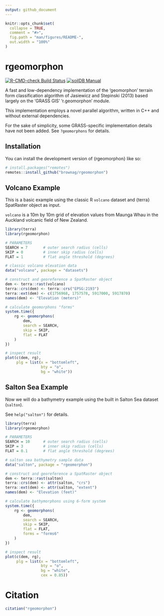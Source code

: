 ```yaml
---
output: github_document
---
```


<!-- README.md is generated from README.Rmd. Please edit that file -->

```r
knitr::opts_chunk$set(
  collapse = TRUE,
  comment = "#>",
  fig.path = "man/figures/README-",
  out.width = "100%"
)
```

# rgeomorphon

<!-- badges: start -->
[![R-CMD-check Build
Status](https://github.com/brownag/rgeomorphon/actions/workflows/R-CMD-check.yaml/badge.svg)](https://github.com/brownag/rgeomorphon/actions)
[![soilDB
Manual](https://img.shields.io/badge/docs-HTML-informational)](https://humus.rocks/rgeomorphon/)
<!-- badges: end -->

A fast and low-dependency implementation of the 'geomorphon' terrain form
classification algorithm of Jasiewicz and Stepinski (2013) based largely on the
'GRASS GIS' 'r.geomorphon' module.

This implementation employs a novel parallel algorithm, written in C++ and
without external dependencies.

For the sake of simplicity, some GRASS-specific implementation details have not
been added. See `?geomorphons` for details.

## Installation

You can install the development version of {rgeomorphon} like so:

``` r
# install.packages("remotes")
remotes::install_github("brownag/rgeomorphon")
```

## Volcano Example

This is a basic example using the classic R `volcano` dataset and {terra}
SpatRaster object as input.

`volcano` is a 10m by 10m grid of elevation values from Maunga Whau in the
Auckland volcanic field of New Zealand.

```r
library(terra)
library(rgeomorphon)

# PARAMETERS
SEARCH = 7       # outer search radius (cells)
SKIP = 0         # inner skip radius (cells)
FLAT = 1         # flat angle threshold (degrees)

# classic volcano elevation data
data("volcano", package = "datasets")

# construct and georeference a SpatRaster object
dem <- terra::rast(volcano)
terra::crs(dem) <- terra::crs("EPSG:2193")
terra::ext(dem) <- c(1756968, 1757578, 5917000, 5917870)
names(dem) <- "Elevation (meters)"

# calculate geomorphons "forms"
system.time({
    rg <- geomorphons(
        dem,
        search = SEARCH,
        skip = SKIP,
        flat = FLAT
    )
})

# inspect result
plot(c(dem, rg), 
     plg = list(x = "bottomleft", 
                bty = "o", 
                bg = "white"))
```

## Salton Sea Example

Now we will do a bathymetry example using the built in Salton Sea dataset (`salton`).

See `help("salton")` for details.

```r
library(terra)
library(rgeomorphon)

# PARAMETERS
SEARCH = 10      # outer search radius (cells)
SKIP = 3         # inner skip radius (cells)
FLAT = 0.1       # flat angle threshold (degrees)

# salton sea bathymetry sample data
data("salton", package = "rgeomorphon")

# construct and georeference a SpatRaster object
dem <- terra::rast(salton)
terra::crs(dem) <- attr(salton, "crs")
terra::ext(dem) <- attr(salton, "extent")
names(dem) <- "Elevation (feet)"

# calculate bathymorphons using 6-form system
system.time({
    rg <- geomorphons(
        dem,
        search = SEARCH,
        skip = SKIP,
        flat = FLAT,
        forms = "forms6"
    )
})

# inspect result
plot(c(dem, rg), 
     plg = list(x = "bottomleft", 
                bty = "o", 
                bg = "white",
                cex = 0.85))
```

# Citation

```r
citation("rgeomorphon")
```
